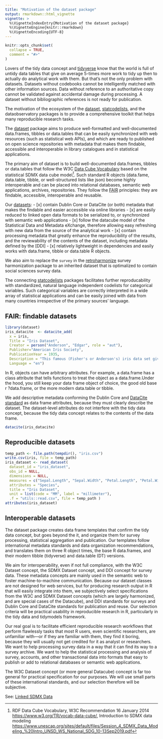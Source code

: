 ```yaml
---
title: "Motivation of the dataset package"
output: rmarkdown::html_vignette
vignette: >
  %\VignetteIndexEntry{Motivation of the dataset package}
  %\VignetteEngine{knitr::rmarkdown}
  %\VignetteEncoding{UTF-8}
---
```


```r
knitr::opts_chunk$set(
  collapse = TRUE,
  comment = "#>"
)
```

Lovers of the tidy data concept and [tidyverse](https://www.tidyverse.org/) know that the world is full of untidy data tables that give on average 5-times more work to tidy up then to actually do analytical work with them. But that’s not the only problem with datasets.  Datasets without codebooks cannot be intelligently matched with other information sources.  Data without reference to an authoritative copy cannot be validated against accidental damage during processing.  A dataset without bibliographic references is not ready for publication. 

The motivation of the ecosystem of the [dataset](https://dataset.dataobservatory.eu/), [statcodelists](https://statcodelists.dataobservatory.eu/), and the dataobservatory packages is to provide a comprehensive toolkit that helps many reproducible research tasks.

The [dataset](https://dataset.dataobservatory.eu/) package aims to produce well-formatted and well-documented data.frames, tibbles or data.tables that can be easily synchronized with web resources (such as statistical web APIs), and which are ready to published on open science repositories with metadata that makes them findable, accessible and interoperable in library catalogues and in statistical applications.

The primary aim of dataset is to build well-documented data.frames, tibbles or data.tables that follow the W3C [Data Cube Vocabulary](https://www.w3.org/TR/vocab-data-cube/) based on the statistical SDMX data cube model^[RDF Data Cube Vocabulary, W3C Recommendation 16 January 2014  <https://www.w3.org/TR/vocab-data-cube/>, Introduction to SDMX data modeling <https://www.unescap.org/sites/default/files/Session_4_SDMX_Data_Modeling_%20Intro_UNSD_WS_National_SDG_10-13Sep2019.pdf>]. Such standard R objects (data.fame, data.table, tibble, or well-structured lists like json) become highly interoperable and can be placed into relational databases, semantic web applications, archives, repositories.  They follow the [FAIR](https://www.go-fair.org/fair-principles/) principles: they are findable, accessible, interoperable and reusable. 

Our [datasets](https://dataset.dataobservatory.eu/reference/dataset.html):
- [x] contain Dublin Core or DataCite (or both) metadata that makes the findable and easier accessible via online libraries
- [x] are easily reduced to linked open data formats to be serialized to, or synchronized with semantic web applications
- [x] follow the datacube model of the Statistical Data and Metadata eXchange, therefore allowing easy refreshing with new data from the source of the analytical work
- [x] contain processing metadata that greatly enhance the reproducibility of the results, and the reviewability of the contents of the dataset, including metadata defined by the [DDI]
- [x] relatively lightweight in dependencies and easily works with data.frame, tibble or data.table R objects.

We also aim to replace the `survey` in the [retroharmonize](https://retroharmonize.dataobservatory.eu/) survey harmonization package to an inherited dataset that is optimalized to contain social sciences survey data.

The connecting [statcodelists](https://statcodelists.dataobservatory.eu/) packages facilitates further reproducability with standardized, natural language independent codelists for categorical variables. Such categorical variables are correctly interpreted in a wide array of statistical applications and can be easily joined with data from many countries irrespective of the primary sources' language.

## FAIR: findable datasets


```r
library(dataset)
iris_datacite  <- datacite_add(
  x = iris,
  Title = "Iris Dataset",
  Creator = person("Anderson", "Edgar", role = "aut"),
  Publisher="American Iris Society",
  PublicationYear = 1935,
  Description = "This famous (Fisher's or Anderson's) iris data set gives the measurements in centimeters of the variables sepal length and width and petal length and width, respectively, for 50 flowers from each of 3 species of iris. The species are Iris setosa, versicolor, and virginica.",
  Language = "en")
```

In R, objects can have arbitrary attributes.  For example, a data.frame has a class attribute that tells functions to treat the object as a data.frame.Under the hood, you still keep your data frame object of choice, the good old base r ?data.frame, or the more modern data.table or tibble.

We add descriptive metadata conforming the Dublin Core and [DataCite standard](https://schema.datacite.org/) as data frame attributes, because they must clearly describe the dataset. The dataset-level attributes do not interfere with the tidy data concept, because the tidy data concept relates to the contents of the data frame.

```r
datacite(iris_datacite)
```



## Reproducible datasets

```r
temp_path <- file.path(tempdir(), "iris.csv")
write.csv(iris, file = temp_path)
iris_dataset <- read_dataset(
  dataset_id = "iris_dataset",
  obs_id = NULL,
  dimensions = NULL,
  measures = c("Sepal.Length", "Sepal.Width", "Petal.Length", "Petal.Width"),
  attributes = "Species",
  title = "Iris Dataset",
  unit = list(code = "MM", label = "millimeter"),
  .f = "utils::read.csv", file = temp_path )
attributes(iris_dataset)
```

## Interoperable datasets

The dataset package creates data frame templates that confirm the tidy data concept, but goes beyond the it, and organize them for survey processing, statistical aggregation and publication. Our templates follow international metadata standards and data organization recommendations, and translates them on three R object times, the base R data.frames, and their modern tibble (tidyverse) and data.table (DT) versions.

We aim for interoperability, even if not full compliance, with the W3C Dataset concept, the SDMX Dataset concept, and DDI concept for survey data.  These metadata concepts are mainly used in the semantic web to foster machine-to-machine communication. Because our dataset classes are not designed for web services, but for producing research output in R that will easily integrate into them, we subjectively select specifications from the W3C and SDMX Dataset concepts (which are largely harmonized, and are special cases of the Datacube), and DDI standards for surveys and Dublin Core and DataCite standards for publication and reuse. Our selection criteria will be practical usability in reproducible research in R, particularly in the tidy data and tidymodels framework.  

Our real goal is to facilitate efficient reproducible research workflows that perform flawlessly tasks that most R users, even scientific researchers, are unfamiliar with---or if they are familiar with them, they find it boring, because they will usually not get credited for it as analyst or researchers.  We want to help processing survey data in a way that it can find its way to a survey archive.  We want to help the statistical processing and analysis of survey, accounts, and other transactional data into formats that easy to publish or add to relational databases or semantic web applications.  

The W3C Dataset concept (or more general Datacube) concept is far too general for practical specification for our purposes.  We will use small parts of these international standards, and our selection therefore will be subjective.  

See: [Linked SDMX Data](https://csarven.ca/linked-sdmx-data)
